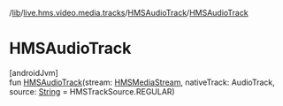 /[lib](/api-reference/android/v2/home/content)/[live.hms.video.media.tracks](../index)/[HMSAudioTrack](index)/[HMSAudioTrack](-h-m-s-audio-track)

# HMSAudioTrack

[androidJvm]\
fun [HMSAudioTrack](-h-m-s-audio-track)(stream: [HMSMediaStream](../../live.hms.video.media.streams/-h-m-s-media-stream/index), nativeTrack: AudioTrack, source: [String](https://kotlinlang.org/api/latest/jvm/stdlib/kotlin/-string/index.html) = HMSTrackSource.REGULAR)
